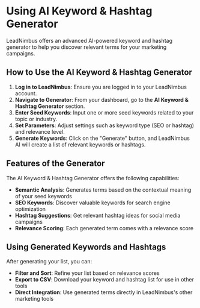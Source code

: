 
# Using AI Keyword & Hashtag Generator

<Callout type="info" emoji="💡">
  LeadNimbus offers an advanced AI-powered keyword and hashtag generator to help you discover relevant terms for your marketing campaigns.
</Callout>

## How to Use the AI Keyword & Hashtag Generator

1. **Log in to LeadNimbus**: Ensure you are logged in to your LeadNimbus account.
2. **Navigate to Generator**: From your dashboard, go to the **AI Keyword & Hashtag Generator** section.
3. **Enter Seed Keywords**: Input one or more seed keywords related to your topic or industry.
4. **Set Parameters**: Adjust settings such as keyword type (SEO or hashtag) and relevance level.
5. **Generate Keywords**: Click on the "Generate" button, and LeadNimbus AI will create a list of relevant keywords or hashtags.

## Features of the Generator

The AI Keyword & Hashtag Generator offers the following capabilities:
- **Semantic Analysis**: Generates terms based on the contextual meaning of your seed keywords
- **SEO Keywords**: Discover valuable keywords for search engine optimization
- **Hashtag Suggestions**: Get relevant hashtag ideas for social media campaigns
- **Relevance Scoring**: Each generated term comes with a relevance score

## Using Generated Keywords and Hashtags

After generating your list, you can:
- **Filter and Sort**: Refine your list based on relevance scores
- **Export to CSV**: Download your keyword and hashtag list for use in other tools
- **Direct Integration**: Use generated terms directly in LeadNimbus's other marketing tools